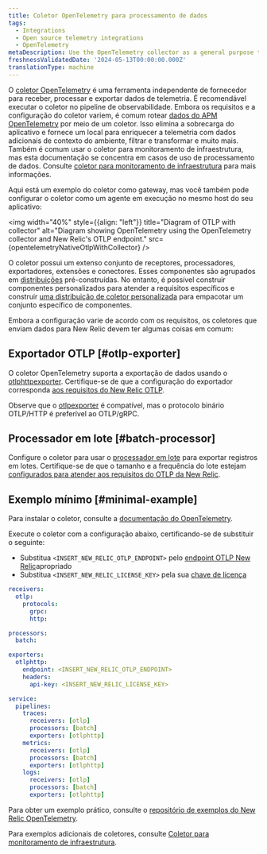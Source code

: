 ```yaml
---
title: Coletor OpenTelemetry para processamento de dados
tags:
  - Integrations
  - Open source telemetry integrations
  - OpenTelemetry
metaDescription: Use the OpenTelemetry collector as a general purpose telemetry data processing tool
freshnessValidatedDate: '2024-05-13T00:00:00.000Z'
translationType: machine
---
```



O [coletor OpenTelemetry](https://opentelemetry.io/docs/collector/) é uma ferramenta independente de fornecedor para receber, processar e exportar dados de telemetria. É recomendável executar o coletor no pipeline de observabilidade. Embora os requisitos e a configuração do coletor variem, é comum rotear [dados do APM OpenTelemetry](/docs/more-integrations/open-source-telemetry-integrations/opentelemetry/get-started/apm-monitoring/opentelemetry-apm-intro) por meio de um coletor. Isso elimina a sobrecarga do aplicativo e fornece um local para enriquecer a telemetria com dados adicionais de contexto do ambiente, filtrar e transformar e muito mais. Também é comum usar o coletor para monitoramento de infraestrutura, mas esta documentação se concentra em casos de uso de processamento de dados. Consulte [coletor para monitoramento de infraestrutura](/docs/more-integrations/open-source-telemetry-integrations/opentelemetry/get-started/collector-infra-monitoring/opentelemetry-collector-infra-intro) para mais informações.

Aqui está um exemplo do coletor como gateway, mas você também pode configurar o coletor como um agente em execução no mesmo host do seu aplicativo:

<img
  width="40%"
  style={{align: "left"}}
  title="Diagram of OTLP with collector"
  alt="Diagram showing OpenTelemetry using the OpenTelemetry collector and New Relic's OTLP endpoint."
  src={opentelemetryNativeOtlpWithCollector}
/>

O coletor possui um extenso conjunto de receptores, processadores, exportadores, extensões e conectores. Esses componentes são agrupados em [distribuições](https://opentelemetry.io/docs/collector/distributions/) pré-construídas. No entanto, é possível construir componentes personalizados para atender a requisitos específicos e construir [uma distribuição de coletor personalizada](https://opentelemetry.io/docs/collector/custom-collector/) para empacotar um conjunto específico de componentes.

Embora a configuração varie de acordo com os requisitos, os coletores que enviam dados para New Relic devem ter algumas coisas em comum:

## Exportador OTLP [#otlp-exporter]

O coletor OpenTelemetry suporta a exportação de dados usando o [otlphttpexporter](https://github.com/open-telemetry/opentelemetry-collector/tree/main/exporter/otlphttpexporter). Certifique-se de que a configuração do exportador corresponda [aos requisitos do New Relic OTLP](/docs/more-integrations/open-source-telemetry-integrations/opentelemetry/best-practices/opentelemetry-otlp/#configure-endpoint-port-protocol).

Observe que o [otlpexporter](https://github.com/open-telemetry/opentelemetry-collector/tree/main/exporter/otlpexporter) é compatível, mas o protocolo binário OTLP/HTTP é preferível ao OTLP/gRPC.

## Processador em lote [#batch-processor]

Configure o coletor para usar o [processador em lote](https://github.com/open-telemetry/opentelemetry-collector/tree/main/processor/batchprocessor) para exportar registros em lotes. Certifique-se de que o tamanho e a frequência do lote estejam [configurados para atender aos requisitos do OTLP da New Relic](/docs/more-integrations/open-source-telemetry-integrations/opentelemetry/best-practices/opentelemetry-otlp/).

## Exemplo mínimo [#minimal-example]

Para instalar o coletor, consulte a [documentação do OpenTelemetry](https://opentelemetry.io/docs/collector/installation/).

Execute o coletor com a configuração abaixo, certificando-se de substituir o seguinte:

* Substitua `<INSERT_NEW_RELIC_OTLP_ENDPOINT>` pelo [endpoint OTLP New Relic](/docs/more-integrations/open-source-telemetry-integrations/opentelemetry/best-practices/opentelemetry-otlp/#endpoint-port-protocol)apropriado
* Substitua `<INSERT_NEW_RELIC_LICENSE_KEY>` pela sua [chave de licença](/docs/more-integrations/open-source-telemetry-integrations/opentelemetry/best-practices/opentelemetry-otlp/#endpoint-port-protocol/#prereqs)

```yaml
receivers:
  otlp:
    protocols:
      grpc:
      http:

processors:
  batch:

exporters:
  otlphttp:
    endpoint: <INSERT_NEW_RELIC_OTLP_ENDPOINT>
    headers:
      api-key: <INSERT_NEW_RELIC_LICENSE_KEY>

service:
  pipelines:
    traces:
      receivers: [otlp]
      processors: [batch]
      exporters: [otlphttp]
    metrics:
      receivers: [otlp]
      processors: [batch]
      exporters: [otlphttp]
    logs:
      receivers: [otlp]
      processors: [batch]
      exporters: [otlphttp]
```

Para obter um exemplo prático, consulte o [repositório de exemplos do New Relic OpenTelemetry](https://github.com/newrelic/newrelic-opentelemetry-examples/tree/main/other-examples/collector/nr-config).

Para exemplos adicionais de coletores, consulte [Coletor para monitoramento de infraestrutura](/docs/more-integrations/open-source-telemetry-integrations/opentelemetry/get-started/collector-infra-monitoring/opentelemetry-collector-infra-intro).